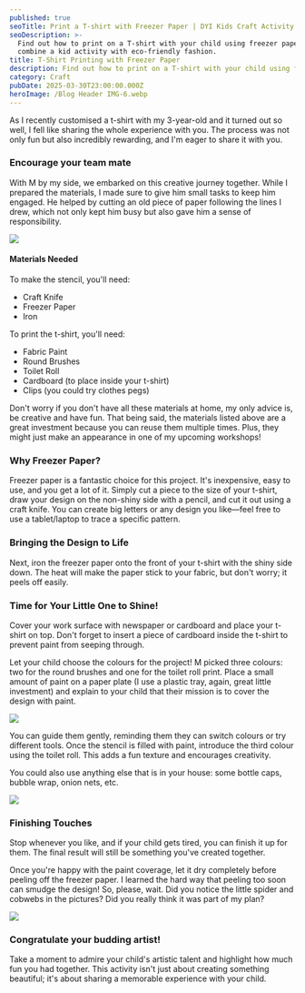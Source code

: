 ```yaml
---
published: true
seoTitle: Print a T-shirt with Freezer Paper | DYI Kids Craft Activity
seoDescription: >-
  Find out how to print on a T-shirt with your child using freezer paper to
  combine a kid activity with eco-friendly fashion. 
title: T-Shirt Printing with Freezer Paper
description: Find out how to print on a T-shirt with your child using freezer paper
category: Craft
pubDate: 2025-03-30T23:00:00.000Z
heroImage: /Blog Header IMG-6.webp
---
```


As I recently customised a t-shirt with my 3-year-old and it turned out so well, I fell like sharing the whole experience with you. The process was not only fun but also incredibly rewarding, and I'm eager to share it with you.

### Encourage your team mate

With M by my side, we embarked on this creative journey together. While I prepared the materials, I made sure to give him small tasks to keep him engaged. He helped by cutting an old piece of paper following the lines I drew, which not only kept him busy but also gave him a sense of responsibility.

![](</tshirt printing with freezer paper .png>)

#### Materials Needed

To make the stencil, you'll need:

* Craft Knife
* Freezer Paper
* Iron

To print the t-shirt, you'll need:

* Fabric Paint
* Round Brushes
* Toilet Roll
* Cardboard (to place inside your t-shirt)
* Clips (you could try clothes pegs)

Don't worry if you don't have all these materials at home, my only advice is, be creative and have fun. That being said, the materials listed above are a great investment because you can reuse them multiple times. Plus, they might just make an appearance in one of my upcoming workshops!

### Why Freezer Paper?

Freezer paper is a fantastic choice for this project. It's inexpensive, easy to use, and you get a lot of it. Simply cut a piece to the size of your t-shirt, draw your design on the non-shiny side with a pencil, and cut it out using a craft knife. You can create big letters or any design you like—feel free to use a tablet/laptop to trace a specific pattern.

### Bringing the Design to Life

Next, iron the freezer paper onto the front of your t-shirt with the shiny side down. The heat will make the paper stick to your fabric, but don't worry; it peels off easily.

### Time for Your Little One to Shine!

Cover your work surface with newspaper or cardboard and place your t-shirt on top. Don't forget to insert a piece of cardboard inside the t-shirt to prevent paint from seeping through.

Let your child choose the colours for the project! M picked three colours: two for the round brushes and one for the toilet roll print. Place a small amount of paint on a paper plate (I use a plastic tray, again, great little investment) and explain to your child that their mission is to cover the design with paint.

![](/painting%20activity%20with%20kids.png)

You can guide them gently, reminding them they can switch colours or try different tools. Once the stencil is filled with paint, introduce the third colour using the toilet roll. This adds a fun texture and encourages creativity.

You could also use anything else that is in your house: some bottle caps, bubble wrap, onion nets, etc.

![](/how%20to%20paint%20with%20freezer%20paper.png)

### Finishing Touches

Stop whenever you like, and if your child gets tired, you can finish it up for them. The final result will still be something you've created together.

Once you're happy with the paint coverage, let it dry completely before peeling off the freezer paper. I learned the hard way that peeling too soon can smudge the design! So, please, wait. Did you notice the little spider and cobwebs in the pictures? Did you really think it was part of my plan?

![](/stencil%20painted%20tshirt%20kids%20activity.png)

### Congratulate your budding artist!

Take a moment to admire your child's artistic talent and highlight how much fun you had together. This activity isn't just about creating something beautiful; it's about sharing a memorable experience with your child.
